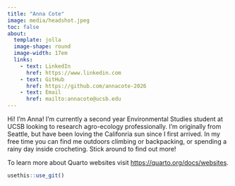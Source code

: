 ```yaml
---
title: "Anna Cote"
image: media/headshot.jpeg
toc: false
about: 
  template: jolla
  image-shape: round
  image-width: 17em
  links:
    - text: LinkedIn
      href: https://www.linkedin.com
    - text: GitHub
      href: https://github.com/annacote-2026
    - text: Email
      href: mailto:annacote@ucsb.edu
---
```


Hi! I'm Anna! I'm currently a second year Environmental Studies student at UCSB looking to research agro-ecology professionally. I'm originally from Seattle, but have been loving the Califonria sun since I first arrived. In my free time you can find me outdoors climbing or backpacking, or spending a rainy day inside crocheting. Stick around to find out more!

To learn more about Quarto websites visit <https://quarto.org/docs/websites>.

```r
usethis::use_git()
```
